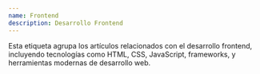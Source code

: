 ---
name: Frontend
description: Desarrollo Frontend
---

Esta etiqueta agrupa los artículos relacionados con el desarrollo frontend, incluyendo tecnologías como HTML, CSS, JavaScript, frameworks, y herramientas modernas de desarrollo web.
